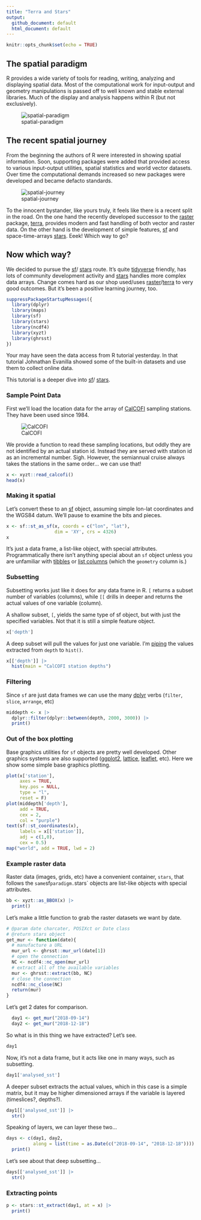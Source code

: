 ```yaml
---
title: "Terra and Stars"
output: 
  github_document: default
  html_document: default
---
```


```r
knitr::opts_chunk$set(echo = TRUE)
```


## The spatial paradigm

R provides a wide variety of tools for reading, writing, analyzing and displaying spatial data.  Most of the computational work for input-output and geometry manipulations is passed off to well known and stable external libraries.  Much of the display and analysis happens within R (but not exclusively).

![spatial-paradigm](spatial-paradigm.png)

## The recent spatial journey

From the beginning the authors of R were interested in showing spatial information.  Soon, supporting packages were added that provided access to various input-output utilities, spatial statistics and world vector datasets.  Over time the computational demands increased so new packages were developed and became defacto standards.


![spatial-journey](spatial-journey.png)

To the innocent bystander, like yours truly, it feels like there is a recent split in the road.  On the one hand the recently developed successor to the [raster](https://CRAN.R-project.org/package=raster) package, [terra](https://CRAN.R-project.org/package=terra), provides modern and fast handling of both vector and raster data.  On the other hand is the development of simple features, [sf](https://CRAN.R-project.org/package=sf) and space-time-arrays [stars](https://CRAN.R-project.org/package=stars).  Eeek!  Which way to go?


## Now which way?

We decided to pursue the [sf](https://CRAN.R-project.org/package=sf)/ [stars](https://CRAN.R-project.org/package=stars) route. It's quite [tidyverse](https://www.tidyverse.org/) friendly, has lots of community development activity and [stars](https://CRAN.R-project.org/package=stars) handles more complex data arrays.  Change comes hard as our shop used/uses [raster](https://CRAN.R-project.org/package=raster)/[terra](https://CRAN.R-project.org/package=terra) to very good outcomes.  But it's been a positive learning journey, too.


```r
suppressPackageStartupMessages({
  library(dplyr)
  library(maps)
  library(sf)
  library(stars)
  library(ncdf4)
  library(xyzt)
  library(ghrsst)
})
```

Your may have seen the data access from R tutorial yesterday.  In that tutorial Johnathan Evanilla showed some of the built-in datasets and use them to collect online data.

This tutorial is a deeper dive into [sf](https://CRAN.R-project.org/package=sf)/ [stars](https://CRAN.R-project.org/package=stars).

### Sample Point Data

First we'll load the location data for the array of [CalCOFI](https://calcofi.org) sampling stations.  They have been used since 1984.

![CalCOFI](CalCOFI.png)

We provide a function to read these sampling locations, but oddly they are not identified by an actual station id.  Instead they are served with station id as an incremental number. Sigh.  However, the semiannual cruise always takes the stations in the same order... we can use that!

```r
x <- xyzt::read_calcofi()
head(x)
```

### Making it spatial

Let's convert these to an [sf](https://CRAN.R-project.org/package=sf) object, assuming simple lon-lat coordinates and the WGS84 datum. We'll pause to examine the bits and pieces.

```r
x <- sf::st_as_sf(x, coords = c("lon", "lat"),
                  dim = 'XY', crs = 4326)
x
```
It's just a data frame, a list-like object,  with special attributes. Programmatically there isn't anything special about an `sf` object unless you are unfamiliar with [tibbles](https://tibble.tidyverse.org/) or [list columns](https://www.rstudio.com/resources/webinars/how-to-work-with-list-columns/) (which the `geometry` column is.)

### Subsetting

Subsetting works just like it does for any data frame in R.  `[` returns a subset number of variables (columns), while `[[` drills in deeper and returns the actual values of one variable (column).

A shallow subset, `[`, yields the same type of sf object, but with just the specified variables.  Not that it is still a simple feature object.

```r
x['depth']
```

A deep subset will pull the values for just one variable.  I'm [piping](https://r4ds.had.co.nz/pipes.html) the values extracted from `depth` to `hist()`.

```r
x[['depth']] |>
  hist(main = "CalCOFI station depths")
```


### Filtering

Since `sf` are just data frames we can use the many [dplyr](https://dplyr.tidyverse.org/) verbs (`filter`, `slice`, `arrange`, etc)

```r
middepth <- x |>
  dplyr::filter(dplyr::between(depth, 2000, 3000)) |>
  print()
```

### Out of the box plotting

Base graphics utilities for `sf` objects are pretty well developed. Other graphics systems are also supported ([ggplot2](https://ggplot2.tidyverse.org/), [lattice](https://CRAN.R-project.org/package=lattice), [leaflet](http://rstudio.github.io/leaflet/), etc).  Here we show some simple base graphics plotting.

```r
plot(x['station'], 
     axes = TRUE, 
     key.pos = NULL, 
     type = "l", 
     reset = F)
plot(middepth['depth'],
     add = TRUE,
     cex = 2, 
     col = "purple")
text(sf::st_coordinates(x), 
     labels = x[['station']], 
     adj = c(1,0),
     cex = 0.5)
map("world", add = TRUE, lwd = 2)
```

### Example raster data

Raster data (images, grids, etc) have a convenient container, `stars`, that follows the `same`sf` paradigm.  `stars` objects are list-like objects with special attributes.  

```r
bb <- xyzt::as_BBOX(x) |>
  print()
```

Let's make a little function to grab the raster datasets we want by date.

```r
# @param date charcater, POSIXct or Date class
# @return stars object
get_mur <- function(date){
  # manufacture a URL
  mur_url <- ghrsst::mur_url(date[1])
  # open the connection
  NC <- ncdf4::nc_open(mur_url)
  # extract all of the available variables
  mur <- ghrsst::extract(bb, NC)
  # close the connection
  ncdf4::nc_close(NC)
  return(mur)
}
```

Let's get 2 dates for comparison.

```r
  day1 <- get_mur("2018-09-14")
  day2 <- get_mur("2018-12-18")
```

So what is in this thing we have extracted?  Let's see.

```r
day1
```

Now, it's not a data frame, but it acts like one in many ways, such as subsetting.

```r
day1['analysed_sst']
```

A deeper subset extracts the actual values, which in this case is a simple matrix, but it may be higher dimensioned arrays if the variable is layered (timeslices?, depths?).

```r
day1[['analysed_sst']] |>
  str()
```

Speaking of layers, we can layer these two...

```r
days <- c(day1, day2, 
          along = list(time = as.Date(c("2018-09-14", "2018-12-18")))) |> 
  print()
```

Let's see about that deep subsetting...

```r
days[['analysed_sst']] |>
  str()
```

### Extracting points

```r
p <- stars::st_extract(day1, at = x) |>
  print()
```
